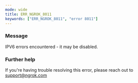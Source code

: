 ```yaml
---
mode: wide
title: ERR_NGROK_8011
keywords: ["ERR_NGROK_8011", "error 8011"]
---
```



### Message

IPV6 errors encountered - it may be disabled.

<ErrorDetails />

### Further help

If you're having trouble resolving this error, please reach out to [support@ngrok.com](mailto:support@ngrok.com?subject=Help%20with%20ERR_NGROK_8011)
